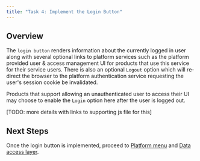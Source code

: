 ```yaml
---
title: "Task 4: Implement the Login Button"
---
```


## Overview

The `login button` renders information about the currently logged in user along with several optional links to platform services such as the platform provided user & access management UI for products that use this service for their service users. There is also an optional `Logout` option which will re-direct the browser to the platform authentication service requesting the user's session cookie be invalidated.

Products that support allowing an unauthenticated user to access their UI may choose to enable the `Login` option here after the user is logged out.

[TODO: more details with links to supporting js file for this]

## Next Steps

Once the login button is implemented, proceed to [Platform menu](./task-5-platform-menu) and [Data access layer](./task-5a-mcp-service).
